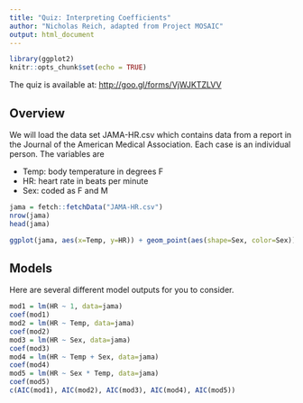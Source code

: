 ```yaml
---
title: "Quiz: Interpreting Coefficients"
author: "Nicholas Reich, adapted from Project MOSAIC"
output: html_document
---
```


```r
library(ggplot2)
knitr::opts_chunk$set(echo = TRUE)
```

The quiz is available at: <http://goo.gl/forms/VjWJKTZLVV>

## Overview

We will load the data set JAMA-HR.csv which contains data from a report in the Journal of the American Medical Association. Each case is an individual person. The variables are 

 - Temp: body temperature in degrees F 
 - HR: heart rate in beats per minute
 - Sex: coded as F and M

```r
jama = fetch::fetchData("JAMA-HR.csv")
nrow(jama)
head(jama)
```

```r
ggplot(jama, aes(x=Temp, y=HR)) + geom_point(aes(shape=Sex, color=Sex))
```


## Models
Here are several different model outputs for you to consider.

```r
mod1 = lm(HR ~ 1, data=jama) 
coef(mod1)
mod2 = lm(HR ~ Temp, data=jama) 
coef(mod2)
mod3 = lm(HR ~ Sex, data=jama) 
coef(mod3)
mod4 = lm(HR ~ Temp + Sex, data=jama) 
coef(mod4)
mod5 = lm(HR ~ Sex * Temp, data=jama) 
coef(mod5)
c(AIC(mod1), AIC(mod2), AIC(mod3), AIC(mod4), AIC(mod5))
```

